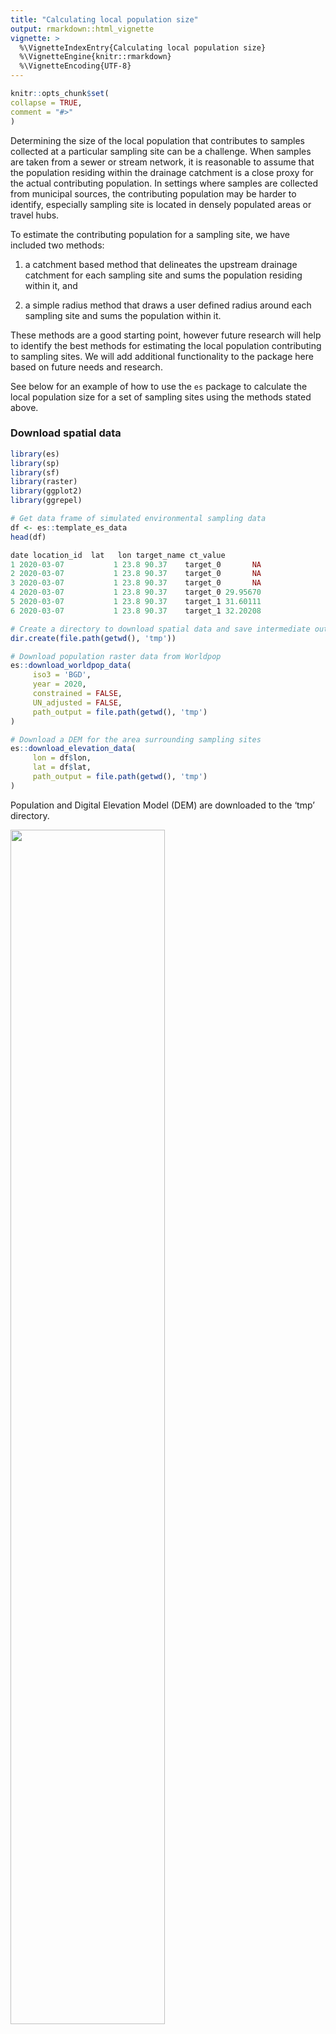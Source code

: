 ```yaml
---
title: "Calculating local population size"
output: rmarkdown::html_vignette
vignette: >
  %\VignetteIndexEntry{Calculating local population size}
  %\VignetteEngine{knitr::rmarkdown}
  %\VignetteEncoding{UTF-8}
---
```

  
```r
knitr::opts_chunk$set(
collapse = TRUE,
comment = "#>"
)
```

Determining the size of the local population that contributes to samples collected at a particular sampling site can be a challenge. When samples are taken from a sewer or stream network, it is reasonable to assume that the population residing within the drainage catchment is a close proxy for the actual contributing population. In settings where samples are collected from municipal sources, the contributing population may be harder to identify, especially sampling site is located in densely populated areas or travel hubs. 

To estimate the contributing population for a sampling site, we have included two methods: 

1) a catchment based method that delineates the upstream drainage catchment for each sampling site and sums the population residing within it, and

2) a simple radius method that draws a user defined radius around each sampling site and sums the population within it. 

These methods are a good starting point, however future research will help to identify the best methods for estimating the local population contributing to sampling sites. We will add additional functionality to the package here based on future needs and research. 

See below for an example of how to use the `es` package to calculate the local population size for a set of sampling sites using the methods stated above.

### Download spatial data
``` r
library(es)
library(sp)
library(sf)
library(raster)
library(ggplot2)
library(ggrepel)
```

``` r
# Get data frame of simulated environmental sampling data
df <- es::template_es_data
head(df)

date location_id  lat   lon target_name ct_value
1 2020-03-07           1 23.8 90.37    target_0       NA
2 2020-03-07           1 23.8 90.37    target_0       NA
3 2020-03-07           1 23.8 90.37    target_0       NA
4 2020-03-07           1 23.8 90.37    target_0 29.95670
5 2020-03-07           1 23.8 90.37    target_1 31.60111
6 2020-03-07           1 23.8 90.37    target_1 32.20208

# Create a directory to download spatial data and save intermediate output
dir.create(file.path(getwd(), 'tmp'))

# Download population raster data from Worldpop
es::download_worldpop_data(
     iso3 = 'BGD',
     year = 2020,
     constrained = FALSE,
     UN_adjusted = FALSE,
     path_output = file.path(getwd(), 'tmp')
)

# Download a DEM for the area surrounding sampling sites
es::download_elevation_data(
     lon = df$lon,
     lat = df$lat,
     path_output = file.path(getwd(), 'tmp')
)
```

Population and Digital Elevation Model (DEM) are downloaded to the 'tmp' directory.

![](../man/figures/dir_download.png){width=70%}

### Calculate local population
``` r
# Delineate drainage catchments and calculate the population size within them
pop_catchment <- es::get_population_catchment(
     lon = df$lon,
     lat = df$lat,
     path_pop_raster = file.path(getwd(), 'tmp/bgd_ppp_2020.tif'),
     path_dem_raster = file.path(getwd(), 'tmp/dem.tif'),
     path_output = file.path(getwd(), 'tmp')
)

pop_catchment

lon   lat catchment_area_km2 population_catchment
1 90.37 23.80              712.2                69635
2 90.38 23.80               31.0                 2834
3 90.37 23.81                5.2                  279

pop_radius <- es::get_population_radius(
     lon = df$lon,
     lat = df$lat,
     radius = 300,
     path_pop_raster = file.path(getwd(), 'tmp/bgd_ppp_2020.tif'),
     path_output = file.path(getwd(), 'tmp')
)

pop_radius

    lon   lat population_radius_300
1 90.37 23.80                 62868
2 90.38 23.80                 38588
3 90.37 23.81                 21450

# Merge with environmental sampling data
result <- merge(df, pop_catchment, by=c('lon', 'lat'), all.x=T)
result <- merge(result, pop_radius, by=c('lon', 'lat'), all.x=T)
head(result)

    lon  lat       date location_id target_name ct_value catchment_area_km2 population_catchment population_radius_300
1 90.37 23.8 2020-03-07           1    target_0       NA              712.2                69635                 62868
2 90.37 23.8 2020-03-07           1    target_0       NA              712.2                69635                 62868
3 90.37 23.8 2020-03-07           1    target_0       NA              712.2                69635                 62868
4 90.37 23.8 2020-03-07           1    target_0 29.95670              712.2                69635                 62868
5 90.37 23.8 2020-03-07           1    target_1 31.60111              712.2                69635                 62868
6 90.37 23.8 2020-03-07           1    target_1 32.20208              712.2                69635                 62868

```

The intermediate spatial data produced in the delineation of drainage catchments and calculation of population size are also saved to the 'tmp' output directory.

![](../man/figures/dir_output.png){width=70%}

### Plot results
These output data can be used for further analysis and visualization. Below is an example plot of the local population calculations shown above.

```r{eval=FALSE}
pts <- sp::SpatialPoints(data.frame(x=pop_catchment$lon, y=pop_catchment$lat), proj4string=sp::CRS("+proj=longlat +ellps=WGS84 +datum=WGS84 +no_defs"))

rast_dem <- raster::raster(file.path(getwd(), 'tmp/dem.tif'))
rast_pop <- raster::raster(file.path(getwd(), 'tmp/bgd_ppp_2020_crop.tif'))

shp_streams <- sf::st_read(file.path(getwd(), 'tmp/streams.shp'), quiet=TRUE, crs = "+proj=longlat +ellps=WGS84 +datum=WGS84 +no_defs")
shp_catchments <- sf::st_read(file.path(getwd(), 'tmp/catchments.shp'), quiet=TRUE)
shp_radius <- sf::st_read(file.path(getwd(), 'tmp/points_buffer_300.shp'), quiet=TRUE)


tmp <- raster::as.data.frame(rast_dem, xy=TRUE)
colnames(tmp)[3] <- 'dem'

plot_catchment <-
     ggplot2::ggplot() +
     geom_raster(data=tmp, aes(x=x, y=y, fill=dem)) +
     geom_sf(data=sf::st_as_sf(shp_streams), colour = "dodgerblue", fill = NA) +
     geom_sf(data=sf::st_as_sf(shp_catchments), colour = "green", fill = NA) +
     geom_point(data=pop_catchment, aes(x=lon, y=lat), pch=3, size=2, color='red') +
     ggrepel::geom_label_repel(data=pop_catchment, aes(x=lon, y=lat, label=catchment_area_km2)) +
     ggplot2::ggtitle('Catchment size (sq km)') +
     ggrepel::geom_label_repel(box.padding   = 0.5,
                               point.padding = 0.5,
                               segment.color = 'black',
                               segment.size = 0.25) +
     scale_fill_gradient(low="black", high="white") +
     coord_sf() +
     theme_void() +
     theme(plot.title = element_text(hjust = 0.5),
           legend.position='right',
           legend.title = element_blank(),
           legend.key.height=unit(40,'pt'),
           legend.key.width=unit(5,'pt'))




tmp <- raster::as.data.frame(rast_pop, xy=TRUE)
colnames(tmp)[3] <- 'pop'

plot_catchment_pop <-
     ggplot2::ggplot() +
     geom_raster(data=tmp, aes(x=x, y=y, fill=pop)) +
     geom_sf(data=sf::st_as_sf(shp_catchments), colour = "green", fill = NA) +
     geom_point(data=pop_catchment, aes(x=lon, y=lat), pch=3, size=2, color='red') +
     ggrepel::geom_label_repel(data=pop_catchment, aes(x=lon, y=lat, label=population_catchment)) +
     ggplot2::ggtitle('Population within catchment') +
     ggrepel::geom_label_repel(box.padding   = 0.5,
                               point.padding = 0.5,
                               segment.color = 'black',
                               segment.size = 0.25) +
     scale_fill_viridis_c(na.value='white', option='rocket') +
     coord_sf() +
     theme_void() +
     theme(plot.title = element_text(hjust = 0.5),
           legend.position='right',
           legend.title = element_blank(),
           legend.key.height=unit(40,'pt'),
           legend.key.width=unit(5,'pt'))


tmp <- raster::as.data.frame(rast_pop, xy=TRUE)
colnames(tmp)[3] <- 'pop'

plot_radius_pop <-
     ggplot2::ggplot() +
     geom_raster(data=tmp, aes(x=x, y=y, fill=pop)) +
     geom_sf(data=sf::st_as_sf(shp_radius), colour = "green", fill = NA) +
     geom_point(data=pop_catchment, aes(x=lon, y=lat), pch=3, size=2, color='red') +
     ggrepel::geom_label_repel(data=pop_radius, aes(x=lon, y=lat, label=population_radius_300)) +
     ggplot2::ggtitle('Population within radius (300m)') +
     ggrepel::geom_label_repel(box.padding   = 0.5,
                               point.padding = 0.5,
                               segment.color = 'black',
                               segment.size = 0.25) +
     scale_fill_viridis_c(na.value='white', option='rocket') +
     coord_sf() +
     theme_void() +
     theme(plot.title = element_text(hjust = 0.5),
           legend.position='right',
           legend.title = element_blank(),
           legend.key.height=unit(40,'pt'),
           legend.key.width=unit(5,'pt'))


gridExtra::grid.arrange(plot_catchment, plot_catchment_pop, plot_radius_pop, ncol=3)
```

![](../man/figures/map_output.png){width=160%}
